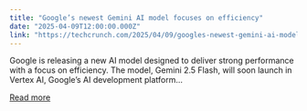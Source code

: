 ```yaml
---
title: "Google’s newest Gemini AI model focuses on efficiency"
date: "2025-04-09T12:00:00.000Z"
link: "https://techcrunch.com/2025/04/09/googles-newest-gemini-ai-model-focuses-on-efficiency/"
---
```


Google is releasing a new AI model designed to deliver strong performance with a focus on efficiency. The model, Gemini 2.5 Flash, will soon launch in Vertex AI, Google&#8217;s AI development platform...

[Read more](https://techcrunch.com/2025/04/09/googles-newest-gemini-ai-model-focuses-on-efficiency/)
